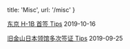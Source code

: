 
  title: 'Misc',
  url: '/misc'
}


[东京 H-1B 首签 Tips](/misc/tokyo-h1b-first-stamping) <time>2019-10-16</time>

[旧金山日本领馆多次签证 Tips](/misc/japan-multiple-entry-visa-sf) <time>2019-09-25</time>
